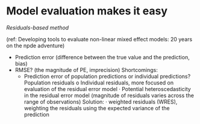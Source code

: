 # Model evaluation makes it easy

*Residuals-based method*

 (ref: Developing tools to evaluate non-linear mixed effect models: 20 years on the npde adventure)
 
-	Prediction error (difference between the true value and the prediction, bias)
-	RMSE? (the magnitude of PE, imprecision)
  Shortcomings:
	  - Prediction error of population predictions or individual predictions?
  Population residuals
o	Individual residuals, more focused on evaluation of the residual error model
·	Potential heteroscedasticity in the residual error model (magnitude of residuals varies across the range of observations)
Solution: 
·	weighted residuals (WRES), weighting the residuals using the expected variance of the prediction
